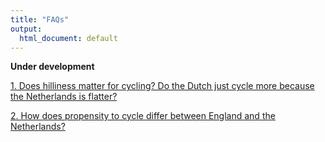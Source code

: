 ```yaml
---
title: "FAQs"
output:
  html_document: default
---
```

<html>
<body>

<script>
function toggleElement(id) { 
  if(document.getElementById(id).style.display == 'none') 
  { 
    document.getElementById(id).style.display = ''; } 
  
  else { 
    document.getElementById(id).style.display = 'none'; 
    } 
  }
  
</script>
<b> Under development </b>

[1\. Does hilliness matter for cycling? Do the Dutch just cycle more because the Netherlands is flatter?](javascript:toggleElement('a1'))

<div id="a1" style="display:none">Hilliness is certainly an important predictor of cycling levels in England, with the probability of cycling a trip falling steadily as the hilliness of the local area increases (Figure 1). Overall, people in the tenth of the population in the flattest areas are three times more likely to cycle a trip than the tenth of people in the hilliest areas (2.8% trips cycled vs 0.8%).  

<div style="margin: 0 auto; text-align: center">
<table align="center" width="70%" border="1" cellpadding="5">
<tr>
<td align="center" valign="center">
<img src="./assets/Figure 1_FAQs.jpg"/>
<br />
Figure 1: Proportion of trips cycled in England, according to the hilliness of the local area
</td>
</tr>
</table>
</div>

It is also true that the Netherlands is a flatter country than England. As illustrated in Figure 2, around 80% of people in the Netherlands live in areas that are below the 20th centile for local hilliness in England. Under 4% of people in the Netherlands in live in areas that are above the 50th centile for hilliness in England. Note that in both England and the Netherlands the local area is defined using administrative areas designed to contain populations of around 1500 individuals.

<div style="margin: 0 auto; text-align: center">
<table align="center" width="70%" border="1" cellpadding="5">
<tr>
<td align="center" valign="center">
<img src="./assets/Figure 2_FAQs.jpg"/>
<br />
Figure 2: Distribution of the population of the Netherlands in terms of the hilliness of their local area, relative to the tenths defined in England.
</td>
</tr>
</table>
</div>

We estimated what would happen to cycling levels in England if England had the same flat topography as the Netherlands (but the existing infrastructure, travel patterns and cycling cultures). We did this by re-weighting the cycle mode share shown in Figure 1 according to the Dutch distribution of hilliness shown in Figure 2 – i.e. giving much more weight to the cycling levels of those living in the flattest parts of England than those living in the hilliest parts. In this ‘Dutch levels of hilliness’ scenario, the proportion of trips cycled in England rose from 1.7% to 2.6%. This is still ten times lower than the mode share of 26.7% actually observed in the Netherlands. So although hilliness does explain a small part of why the English cycle less than the Dutch, it still leaves a massive difference unexplained. Or to put it another way, only if cycling levels in England were increased ten-fold would ‘the Netherlands is flatter’ become a convincing excuse for England lagging behind.
<br>
</div>

[2\. How does propensity to cycle differ between England and the Netherlands?](javascript:toggleElement('a2'))

<div id="a2" style="display:none">People in the Netherlands make 26.7% of trips by bicycle, fifteen times higher than the figure of 1.7% in England. In addition, cycling in England is skewed towards younger, male cyclists (Figure 1A). By contrast in the Netherlands cycling remains common into older age, and women are in fact slightly more likely to cycle than men (Figure 1B). This means that the difference between England and the Netherlands is particularly large for women and older people (Figure 2). For example, whereas the cycle mode share is ‘only’ six times higher in the Netherlands than in England for men in their thirties, it is over 20 times higher for women in their thirties or men in their seventies and eighties. For women in their seventies and eighties, the cycle mode share is over 60 times higher in the Netherlands than in England.  

<div style="margin: 0 auto; text-align: center">
<table align="center" width="70%" border="1" cellpadding="5">
<tr>
<td align="center" valign="center">
<img src="./assets/Figure 3a_FAQs.jpg"/>
<br />
Figure 1a: Proportion of trips cycled in England stratified by age and sex
</td>

<td align="center" valign="center">
<img src="./assets/Figure 3b_FAQs.jpg"/>
<br />
Figure 1b: Proportion of trips cycled in Netherlands stratified by age and sex
</td>
</tr>
</table>
</div>

<div style="margin: 0 auto; text-align: center">
<table align="center" width="80%" border="1" cellpadding="5">
<tr>
<td align="center" valign="center">
<img src="./assets/Figure 4_FAQs.jpg"/>
Figure 2: Ratio of cycle mode share in the Netherlands versus England, stratified by age and sex
</td>
</tr>

</table>
</div>

<br>
In both countries, the probability of cycling falls rapidly as trip distance increases. Interestingly, the shape of this ‘distance decay’ relationship is generally similar between the two countries (Figure 3). In other words, the Dutch achieve their higher cycling levels by boosting the relative probability that trips of all distances will be made by bicycle. This indicates that the potential to increase cycling levels in England exists for longer trips (≥ 10km) as well as for the shorter trips that are more often targeted in cycling interventions, perhaps through improved infrastructure or a more widespread adoption of ebikes. The only noticeable difference between England and the Netherlands is that the Dutch are relatively more likely to cycle short trips ≤ 1.5 miles than the English. Plausibly, this reflects being cycled in the Netherlands that are more often walked in England.

<div style="margin: 0 auto; text-align: center">
<table align="center" width="80%" border="2" cellpadding="5">
<tr>
<td align="center" valign="center">
<img src="./assets/Figure 5a_FAQs.jpg"/>
<br />
Figure 3a: ‘Distance decay’ curves in England and the Netherlands for Males, showing the probability that a trip of a given distance will be cycled relative to a trip of 2 miles
</td>

<td align="center" valign="center">
<img src="./assets/Figure 5b_FAQs.jpg"/>
<br />
Figure 3b: ‘Distance decay’ curves in England and the Netherlands for Females, showing the probability that a trip of a given distance will be cycled relative to a trip of 2 miles
</td>
</tr>
</table>
</div>

</body>
</html>
